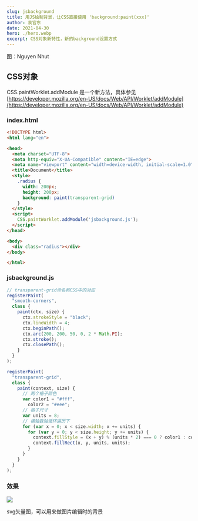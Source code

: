 ```yaml
---
slug: jsbackground
title: 用JS绘制背景，让CSS直接使用 'background:paint(xxx)'
author: 袁官东
date: 2021-04-30
hero: ./hero.webp
excerpt: CSS对象新特性，新的background设置方式
---
```

<div className={'img-desc'}>图：Nguyen Nhut</div>


## CSS对象
CSS.paintWorklet.addModule 是一个新方法，具体参见
[https://developer.mozilla.org/en-US/docs/Web/API/Worklet/addModule](https://developer.mozilla.org/en-US/docs/Web/API/Worklet/addModule)

### index.html
```html
<!DOCTYPE html>
<html lang="en">

<head>
  <meta charset="UTF-8">
  <meta http-equiv="X-UA-Compatible" content="IE=edge">
  <meta name="viewport" content="width=device-width, initial-scale=1.0">
  <title>Document</title>
  <style>
    .radius {
      width: 200px;
      height: 200px;
      background: paint(transparent-grid)
    }
  </style>
  <script>
    CSS.paintWorklet.addModule('jsbackground.js');
  </script>
</head>

<body>
  <div class="radius"></div>
</body>

</html>
```

### jsbackground.js
```js
// transparent-grid命名和CSS中的对应
registerPaint(
  "smooth-corners",
  class {
    paint(ctx, size) {
      ctx.strokeStyle = "black";
      ctx.lineWidth = 4;
      ctx.beginPath();
      ctx.arc(200, 200, 50, 0, 2 * Math.PI);
      ctx.stroke();
      ctx.closePath();
    }
  }
);

registerPaint(
  "transparent-grid",
  class {
    paint(context, size) {
      // 两个格子颜色
      var color1 = "#fff",
        color2 = "#eee";
      // 格子尺寸
      var units = 8;
      // 横轴数轴循环遍历下
      for (var x = 0; x < size.width; x += units) {
        for (var y = 0; y < size.height; y += units) {
          context.fillStyle = (x + y) % (units * 2) === 0 ? color1 : color2;
          context.fillRect(x, y, units, units);
        }
      }
    }
  }
);

```
### 效果
<img src='./demo.jpg'/> 

svg矢量图，可以用来做图片编辑时的背景